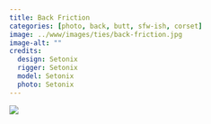 ```yaml
---
title: Back Friction
categories: [photo, back, butt, sfw-ish, corset]
image: ../www/images/ties/back-friction.jpg
image-alt: ""
credits: 
  design: Setonix
  rigger: Setonix
  model: Setonix
  photo: Setonix
---
```


![](../www/images/ties/back-friction.jpg)

